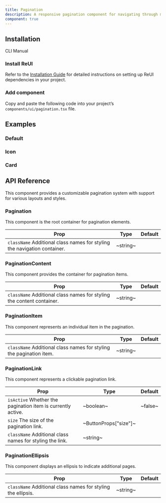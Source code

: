 ```yaml
---
title: Pagination
description: A responsive pagination component for navigating through multiple pages of content.
component: true
---
```


## Installation

<Tabs defaultValue="cli">

<TabsList>
  <TabsTrigger value="cli">CLI</TabsTrigger>
  <TabsTrigger value="manual">Manual</TabsTrigger>
</TabsList>

<TabsContent value="cli">
  <CliCommands name="pagination" />
</TabsContent>

<TabsContent value="manual">    
<Steps>

### Install ReUI

Refer to the [Installation Guide](/docs/installation) for detailed instructions on setting up ReUI dependencies in your project.

### Add component

Copy and paste the following code into your project’s `components/ui/pagination.tsx` file.

<ComponentPreview name="pagination" />

</Steps>

</TabsContent>

</Tabs>

## Examples

### Default

<ExamplePreview path="pagination/default" />

### Icon

<ExamplePreview path="pagination/icon" />

### Card

<ExamplePreview path="pagination/card" />

## API Reference

This component provides a customizable pagination system with support for various layouts and styles.

### Pagination

This component is the root container for pagination elements.

| **Prop**                                                                                            | **Type** | **Default** |
| --------------------------------------------------------------------------------------------------- | -------- | ----------- |
| `className` <PopoverInfo>Additional class names for styling the navigation container.</PopoverInfo> | ~string~ | <Na/>       |

### PaginationContent

This component provides the container for pagination items.

| **Prop**                                                                                         | **Type** | **Default** |
| ------------------------------------------------------------------------------------------------ | -------- | ----------- |
| `className` <PopoverInfo>Additional class names for styling the content container.</PopoverInfo> | ~string~ | <Na/>       |

### PaginationItem

This component represents an individual item in the pagination.

| **Prop**                                                                                       | **Type** | **Default** |
| ---------------------------------------------------------------------------------------------- | -------- | ----------- |
| `className` <PopoverInfo>Additional class names for styling the pagination item.</PopoverInfo> | ~string~ | <Na/>       |

### PaginationLink

This component represents a clickable pagination link.

| **Prop**                                                                               | **Type**              | **Default** |
| -------------------------------------------------------------------------------------- | --------------------- | ----------- |
| `isActive` <PopoverInfo>Whether the pagination item is currently active.</PopoverInfo> | ~boolean~             | ~false~     |
| `size` <PopoverInfo>The size of the pagination link.</PopoverInfo>                     | ~ButtonProps["size"]~ | <Na/>       |
| `className` <PopoverInfo>Additional class names for styling the link.</PopoverInfo>    | ~string~              | <Na/>       |

### PaginationEllipsis

This component displays an ellipsis to indicate additional pages.

| **Prop**                                                                                | **Type** | **Default** |
| --------------------------------------------------------------------------------------- | -------- | ----------- |
| `className` <PopoverInfo>Additional class names for styling the ellipsis.</PopoverInfo> | ~string~ | <Na/>       |
